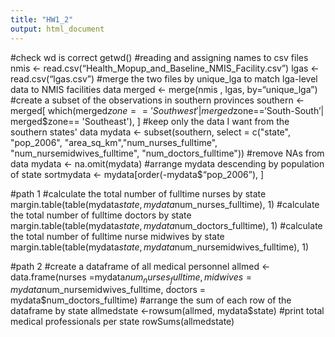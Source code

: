 ```yaml
---
title: "HW1_2"
output: html_document
---
```

#check wd is correct 
getwd()
#reading and assigning names to csv files
nmis <- read.csv("Health_Mopup_and_Baseline_NMIS_Facility.csv")
lgas <- read.csv("lgas.csv")
#merge the two files by unique_lga to match lga-level data to NMIS facilities data
merged <- merge(nmis , lgas, by="unique_lga")
#create a subset of the observations in southern provinces
southern <- merged[ which(merged$zone=='Southwest'| merged$zone=='South-South'| merged$zone== 'Southeast'), ]
#keep only the data I want from the southern states' data
mydata <- subset(southern, select = c("state", "pop_2006", "area_sq_km","num_nurses_fulltime", "num_nursemidwives_fulltime", "num_doctors_fulltime"))
#remove NAs from data
mydata <- na.omit(mydata)
#arrange mydata descending by population of state
sortmydata <- mydata[order(-mydata$"pop_2006"), ]

#path 1
#calculate the total number of fulltime nurses by state
margin.table(table(mydata$state, mydata$num_nurses_fulltime), 1)
#calculate the total number of fulltime doctors by state
margin.table(table(mydata$state, mydata$num_doctors_fulltime), 1)
#calculate the total number of fulltime nurse midwives by state 
margin.table(table(mydata$state, mydata$num_nursemidwives_fulltime), 1)

#path 2
#create a dataframe of all medical personnel
allmed <- data.frame(nurses =mydata$num_nurses_fulltime, midwives = mydata$num_nursemidwives_fulltime, doctors = mydata$num_doctors_fulltime)
#arrange the sum of each row of the dataframe by state
allmedstate <-rowsum(allmed, mydata$state)
#print total medical professionals per state
rowSums(allmedstate)

